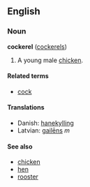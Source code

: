 ==English==
===Noun===
'''cockerel''' ([[cockerels]])

#A young male [[chicken]].

====Related terms====
*[[cock]]

====Translations====
*Danish: [[hanekylling]]
*Latvian: [[gailēns]] ''m''

====See also====
*[[chicken]]
*[[hen]]
*[[rooster]]